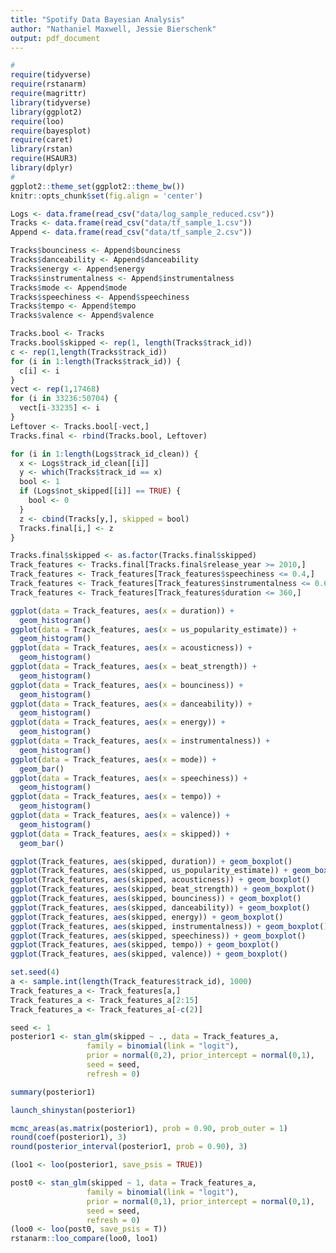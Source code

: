 ```yaml
---
title: "Spotify Data Bayesian Analysis"
author: "Nathaniel Maxwell, Jessie Bierschenk"
output: pdf_document
---
```


```r
#
require(tidyverse)
require(rstanarm)
require(magrittr)
library(tidyverse)
library(ggplot2)
require(loo)
require(bayesplot)
require(caret)
library(rstan)
require(HSAUR3)
library(dplyr)
#
ggplot2::theme_set(ggplot2::theme_bw())
knitr::opts_chunk$set(fig.align = 'center')
```

```r
Logs <- data.frame(read_csv("data/log_sample_reduced.csv"))
Tracks <- data.frame(read_csv("data/tf_sample_1.csv"))
Append <- data.frame(read_csv("data/tf_sample_2.csv"))
```


```r
Tracks$bounciness <- Append$bounciness
Tracks$danceability <- Append$danceability
Tracks$energy <- Append$energy
Tracks$instrumentalness <- Append$instrumentalness
Tracks$mode <- Append$mode
Tracks$speechiness <- Append$speechiness
Tracks$tempo <- Append$tempo
Tracks$valence <- Append$valence
```


```r
Tracks.bool <- Tracks
Tracks.bool$skipped <- rep(1, length(Tracks$track_id))
c <- rep(1,length(Tracks$track_id))
for (i in 1:length(Tracks$track_id)) {
  c[i] <- i
}
vect <- rep(1,17468)
for (i in 33236:50704) {
  vect[i-33235] <- i
}
Leftover <- Tracks.bool[-vect,]
Tracks.final <- rbind(Tracks.bool, Leftover)
```

```r
for (i in 1:length(Logs$track_id_clean)) {
  x <- Logs$track_id_clean[[i]]
  y <- which(Tracks$track_id == x)
  bool <- 1
  if (Logs$not_skipped[[i]] == TRUE) {
    bool <- 0
  }
  z <- cbind(Tracks[y,], skipped = bool)
  Tracks.final[i,] <- z
}
```

```r
Tracks.final$skipped <- as.factor(Tracks.final$skipped)
Track_features <- Tracks.final[Tracks.final$release_year >= 2010,]
Track_features <- Track_features[Track_features$speechiness <= 0.4,]
Track_features <- Track_features[Track_features$instrumentalness <= 0.6,]
Track_features <- Track_features[Track_features$duration <= 360,]
```


```r
ggplot(data = Track_features, aes(x = duration)) +
  geom_histogram()
ggplot(data = Track_features, aes(x = us_popularity_estimate)) +
  geom_histogram()
ggplot(data = Track_features, aes(x = acousticness)) +
  geom_histogram()
ggplot(data = Track_features, aes(x = beat_strength)) +
  geom_histogram()
ggplot(data = Track_features, aes(x = bounciness)) +
  geom_histogram()
ggplot(data = Track_features, aes(x = danceability)) +
  geom_histogram()
ggplot(data = Track_features, aes(x = energy)) +
  geom_histogram()
ggplot(data = Track_features, aes(x = instrumentalness)) +
  geom_histogram()
ggplot(data = Track_features, aes(x = mode)) +
  geom_bar()
ggplot(data = Track_features, aes(x = speechiness)) +
  geom_histogram()
ggplot(data = Track_features, aes(x = tempo)) +
  geom_histogram()
ggplot(data = Track_features, aes(x = valence)) +
  geom_histogram()
ggplot(data = Track_features, aes(x = skipped)) +
  geom_bar()
```

```r
ggplot(Track_features, aes(skipped, duration)) + geom_boxplot()
ggplot(Track_features, aes(skipped, us_popularity_estimate)) + geom_boxplot()
ggplot(Track_features, aes(skipped, acousticness)) + geom_boxplot()
ggplot(Track_features, aes(skipped, beat_strength)) + geom_boxplot()
ggplot(Track_features, aes(skipped, bounciness)) + geom_boxplot()
ggplot(Track_features, aes(skipped, danceability)) + geom_boxplot()
ggplot(Track_features, aes(skipped, energy)) + geom_boxplot()
ggplot(Track_features, aes(skipped, instrumentalness)) + geom_boxplot()
ggplot(Track_features, aes(skipped, speechiness)) + geom_boxplot()
ggplot(Track_features, aes(skipped, tempo)) + geom_boxplot()
ggplot(Track_features, aes(skipped, valence)) + geom_boxplot()
```



```r
set.seed(4)
a <- sample.int(length(Track_features$track_id), 1000)
Track_features_a <- Track_features[a,]
Track_features_a <- Track_features_a[2:15]
Track_features_a <- Track_features_a[-c(2)] 
```


```r
seed <- 1
posterior1 <- stan_glm(skipped ~ ., data = Track_features_a,
                 family = binomial(link = "logit"), 
                 prior = normal(0,2), prior_intercept = normal(0,1),
                 seed = seed,
                 refresh = 0)

summary(posterior1)
```


```r
launch_shinystan(posterior1)
```

```r
mcmc_areas(as.matrix(posterior1), prob = 0.90, prob_outer = 1)
round(coef(posterior1), 3)
round(posterior_interval(posterior1, prob = 0.90), 3)
```
```r
(loo1 <- loo(posterior1, save_psis = TRUE))
```

```r
post0 <- stan_glm(skipped ~ 1, data = Track_features_a,
                 family = binomial(link = "logit"), 
                 prior = normal(0,1), prior_intercept = normal(0,1),
                 seed = seed,
                 refresh = 0)
(loo0 <- loo(post0, save_psis = T))
rstanarm::loo_compare(loo0, loo1)
```



